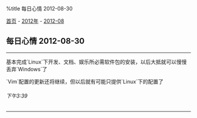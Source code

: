 %title 每日心情 2012-08-30

[[../../../index|首页]] - [[../index|2012年]] - [[index|2012-08]]
==每日心情 2012-08-30==
----
基本完成`Linux`下开发、文档、娱乐所必需软件包的安装，以后大抵就可以慢慢丢弃`Windows`了

`Vim`配置的更新还将继续，但以后就有可能只提供`Linux`下的配置了
======下午3:39======
----
